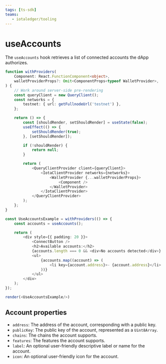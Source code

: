 ```yaml
---
tags: [ts-sdk]
teams:
   - iotaledger/tooling
---
```

# useAccounts

The `useAccounts` hook retrieves a list of connected accounts the dApp authorizes.

```ts live noInline
function withProviders(
    Component: React.FunctionComponent<object>,
    walletProviderProps?: Omit<ComponentProps<typeof WalletProvider>, 'children'>,
) {
    // Work around server-side pre-rendering
    const queryClient = new QueryClient();
    const networks = {
        testnet: { url: getFullnodeUrl('testnet') },
    };

    return () => {
        const [shouldRender, setShouldRender] = useState(false);
        useEffect(() => {
            setShouldRender(true);
        }, [setShouldRender]);

        if (!shouldRender) {
            return null;
        }

        return (
            <QueryClientProvider client={queryClient}>
                <IotaClientProvider networks={networks}>
                    <WalletProvider {...walletProviderProps}>
                        <Component />
                    </WalletProvider>
                </IotaClientProvider>
            </QueryClientProvider>
        );
    };
}

const UseAccountsExample = withProviders(() => {
    const accounts = useAccounts();

    return (
        <div style={{ padding: 20 }}>
            <ConnectButton />
            <h2>Available accounts:</h2>
            {accounts.length === 0 && <div>No accounts detected</div>}
            <ul>
                {accounts.map((account) => (
                    <li key={account.address}>- {account.address}</li>
                ))}
            </ul>
        </div>
    );
});

render(<UseAccountsExample/>)
```

## Account properties

-   `address`: The address of the account, corresponding with a public key.
-   `publicKey`: The public key of the account, represented as a `Uint8Array`.
-   `chains`: The chains the account supports.
-   `features`: The features the account supports.
-   `label`: An optional user-friendly descriptive label or name for the account.
-   `icon`: An optional user-friendly icon for the account.
